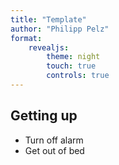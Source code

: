 ```yaml
---
title: "Template"
author: "Philipp Pelz"
format:
    revealjs: 
        theme: night
        touch: true
        controls: true
---
```


## Getting up

- Turn off alarm
- Get out of bed

